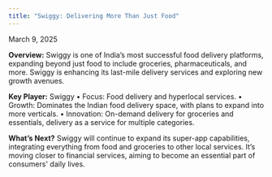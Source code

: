 ```yaml
---
title: "Swiggy: Delivering More Than Just Food"
---
```



<div className={styles.preserve}>

March 9, 2025

**Overview:**
Swiggy is one of India’s most successful food delivery platforms, expanding beyond just food to include groceries, pharmaceuticals, and more. Swiggy is enhancing its last-mile delivery services and exploring new growth avenues.

**Key Player:** Swiggy
•	Focus: Food delivery and hyperlocal services.
•	Growth: Dominates the Indian food delivery space, with plans to expand into more verticals.
•	Innovation: On-demand delivery for groceries and essentials, delivery as a service for multiple categories.

**What’s Next?**
Swiggy will continue to expand its super-app capabilities, integrating everything from food and groceries to other local services. It’s moving closer to financial services, aiming to become an essential part of consumers' daily lives.

</div>
